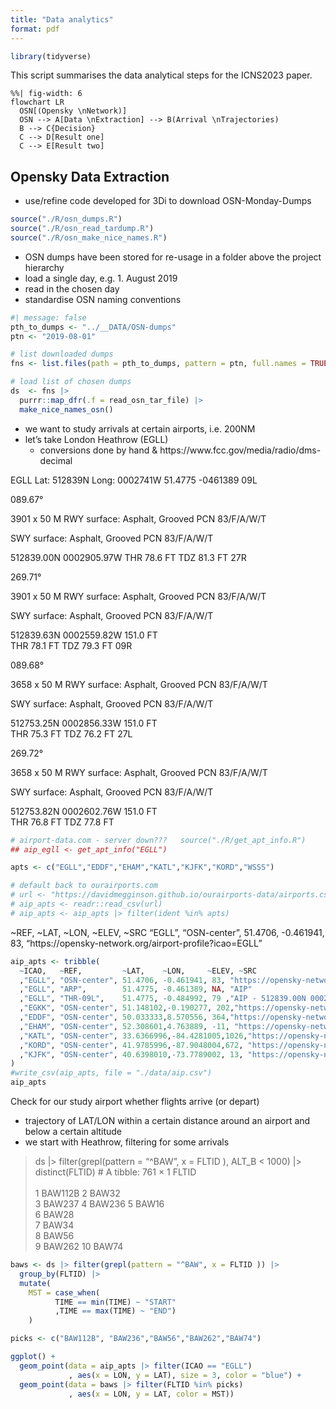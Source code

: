 ```yaml
---
title: "Data analytics"
format: pdf
---
```


```r
library(tidyverse)
```


This script summarises the data analytical steps for the ICNS2023 paper.

```mermaid
%%| fig-width: 6
flowchart LR
  OSN[(Opensky \nNetwork)]
  OSN --> A[Data \nExtraction] --> B(Arrival \nTrajectories)
  B --> C{Decision}
  C --> D[Result one]
  C --> E[Result two]
```

## Opensky Data Extraction

* use/refine code developed for 3Di to download OSN-Monday-Dumps

```r
source("./R/osn_dumps.R")
source("./R/osn_read_tardump.R")
source("./R/osn_make_nice_names.R")
```

* OSN dumps have been stored for re-usage in a folder above the project hierarchy
* load a single day, e.g. 1. August 2019
* read in the chosen day
* standardise OSN naming conventions

```r
#| message: false
pth_to_dumps <- "../__DATA/OSN-dumps"
ptn <- "2019-08-01"

# list downloaded dumps
fns <- list.files(path = pth_to_dumps, pattern = ptn, full.names = TRUE)

# load list of chosen dumps
ds  <- fns |> 
  purrr::map_dfr(.f = read_osn_tar_file) |> 
  make_nice_names_osn()
```

* we want to study arrivals at certain airports, i.e. 200NM
* let's take London Heathrow (EGLL)
  + conversions done by hand & https://www.fcc.gov/media/radio/dms-decimal

EGLL Lat: 512839N Long: 0002741W   51.4775 -0461389
09L

089.67°

3901 x 50 M	
RWY surface: Asphalt, Grooved
PCN 83/F/A/W/T

SWY surface: Asphalt, Grooved
PCN 83/F/A/W/T

512839.00N 0002905.97W THR 78.6 FT
TDZ 81.3 FT	
27R

269.71°

3901 x 50 M	
RWY surface: Asphalt, Grooved
PCN 83/F/A/W/T

SWY surface: Asphalt, Grooved
PCN 83/F/A/W/T

512839.63N 0002559.82W
151.0 FT	
THR 78.1 FT
TDZ 79.3 FT	
09R

089.68°

3658 x 50 M	
RWY surface: Asphalt, Grooved
PCN 83/F/A/W/T

SWY surface: Asphalt, Grooved
PCN 83/F/A/W/T

512753.25N 0002856.33W
151.0 FT	
THR 75.3 FT
TDZ 76.2 FT	
27L

269.72°

3658 x 50 M	
RWY surface: Asphalt, Grooved
PCN 83/F/A/W/T

SWY surface: Asphalt, Grooved
PCN 83/F/A/W/T

512753.82N 0002602.76W
151.0 FT	
THR 76.8 FT
TDZ 77.8 FT

```r
# airport-data.com - server down???   source("./R/get_apt_info.R")
## aip_egll <- get_apt_info("EGLL")

apts <- c("EGLL","EDDF","EHAM","KATL","KJFK","KORD","WSSS")

# default back to ourairports.com
# url <- "https://davidmegginson.github.io/ourairports-data/airports.csv"
# aip_apts <- readr::read_csv(url)
# aip_apts <- aip_apts |> filter(ident %in% apts)
```

~REF, ~LAT, ~LON, ~ELEV, ~SRC
  "EGLL", "OSN-center", 51.4706, -0.461941, 83, "https://opensky-network.org/airport-profile?icao=EGLL"

```r
aip_apts <- tribble(
  ~ICAO,   ~REF,         ~LAT,    ~LON,     ~ELEV, ~SRC 
  ,"EGLL", "OSN-center", 51.4706, -0.461941, 83, "https://opensky-network.org/airport-profile?icao=EGLL"
  ,"EGLL", "ARP",        51.4775, -0.461389, NA, "AIP"
  ,"EGLL", "THR-09L",    51.4775, -0.484992, 79 ,"AIP - 512839.00N 0002905.97W THR 78.6 FT"
  ,"EGKK", "OSN-center", 51.148102,-0.190277, 202,"https://opensky-network.org/airport-profile?icao=EGKK"
  ,"EDDF", "OSN-center", 50.033333,8.570556, 364,"https://opensky-network.org/airport-profile?icao=EDDF"
  ,"EHAM", "OSN-center", 52.308601,4.763889, -11, "https://opensky-network.org/airport-profile?icao=EHAM"
  ,"KATL", "OSN-center", 33.6366996,-84.4281005,1026,"https://opensky-network.org/airport-profile?icao=KATL"
  ,"KORD", "OSN-center", 41.9785996,-87.9048004,672, "https://opensky-network.org/airport-profile?icao=KORD"
  ,"KJFK", "OSN-center", 40.6398010,-73.7789002, 13, "https://opensky-network.org/airport-profile?icao=KJFK"
)
#write_csv(aip_apts, file = "./data/aip.csv")
aip_apts
```


Check for our study airport whether flights arrive (or depart)

* trajectory of LAT/LON within a certain distance around an airport and below a certain altitude
* we start with Heathrow, filtering for some arrivals

> ds |> filter(grepl(pattern = "^BAW", x = FLTID ), ALT_B < 1000) |> distinct(FLTID)
# A tibble: 761 × 1
   FLTID  
   <chr>  
 1 BAW112B
 2 BAW32  
 3 BAW237 
 4 BAW236 
 5 BAW16  
 6 BAW28  
 7 BAW34  
 8 BAW56  
 9 BAW262 
10 BAW74 

```r
baws <- ds |> filter(grepl(pattern = "^BAW", x = FLTID )) |> 
  group_by(FLTID) |> 
  mutate(
    MST = case_when(
          TIME == min(TIME) ~ "START"
          ,TIME == max(TIME) ~ "END")
    )
```
```r
picks <- c("BAW112B", "BAW236","BAW56","BAW262","BAW74")

ggplot() +
  geom_point(data = aip_apts |> filter(ICAO == "EGLL")
             , aes(x = LON, y = LAT), size = 3, color = "blue") +
  geom_point(data = baws |> filter(FLTID %in% picks)
             , aes(x = LON, y = LAT, color = MST))
```

